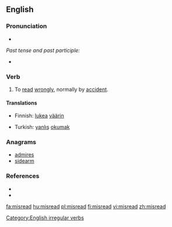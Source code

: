 ==English==

===Pronunciation===
* {{IPA|/'mɪsɻid/}}

''Past tense and past participle:''
* {{IPA|/'mɪsɻεd/}}

===Verb===
{{en-verb|misreads|misreading|misread}}

# To [[read]] [[wrongly]], normally by [[accident]].

====Translations====
{{trans-top|To read wrongly}}
* Finnish: [[lukea]] [[väärin]]
{{trans-mid}}
* Turkish: [[yanlış]] [[okumak]]
{{trans-bottom}}

===Anagrams===
* [[admires]]
* [[sidearm]]

===References===
* {{R:Century 1911}}
* {{R:Webster 1913}}

[[Category:English irregular verbs]]

[[fa:misread]]
[[hu:misread]]
[[pl:misread]]
[[fi:misread]]
[[vi:misread]]
[[zh:misread]]